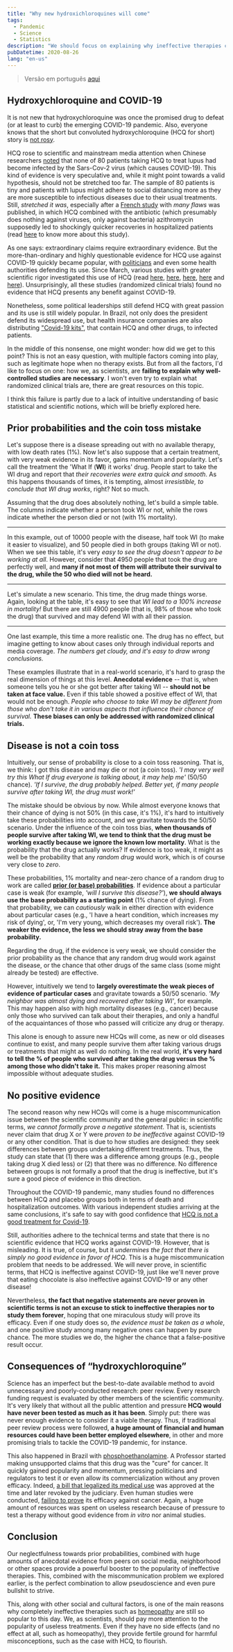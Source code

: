 ```yaml
---
title: "Why new hydroxichloroquines will come"
tags:
  - Pandemic
  - Science
  - Statistics
description: "We should focus on explaining why ineffective therapies can appear to be very effective and show the benefits of proper clinical trials."
pubDatetime: 2020-08-26
lang: "en-us"
---
```


> Versão em português [aqui](/posts/novas-cloroquinas/)

## Hydroxychloroquine and COVID-19

It is not new that hydroxychloroquine was once the promised drug to defeat (or at least to curb) the emerging COVID-19 pandemic. Also, everyone knows that the short but convoluted hydroxychloroquine (HCQ for short) story is [not rosy](https://sciencebasedmedicine.org/hydroxychloroquine-to-treat-covid-19-evidence-cant-seem-to-kill-it/).

HCQ rose to scientific and mainstream media attention when Chinese researchers [noted](https://www.medrxiv.org/content/10.1101/2020.03.22.20040758v3) that none of 80 patients taking HCQ to treat lupus had become infected by the Sars-Cov-2 virus (which causes COVID-19). This kind of evidence is very speculative and, while it might point towards a valid hypothesis, should not be stretched too far. The sample of 80 patients is tiny and patients with lupus might adhere to social distancing more as they are more susceptible to infectious diseases due to their usual treatments. Still, _stretched it was_, especially after a [French study](https://www.mediterranee-infection.com/wp-content/uploads/2020/03/Hydroxychloroquine_final_DOI_IJAA.pdf) with _many flaws_ was published, in which HCQ combined with the antibiotic (which presumably does nothing against viruses, only against bacteria) azithromycin supposedly led to shockingly quicker recoveries in hospitalized patients (read [here](https://sciencebasedmedicine.org/are-hydroxychloroquine-and-azithromycin-an-effective-treatment-for-covid-19/) to know more about this study).

As one says: extraordinary claims require extraordinary evidence. But the more-than-ordinary and highly questionable evidence for HCQ use against COVID-19 quickly became popular, with [politicians](https://www1.folha.uol.com.br/internacional/en/scienceandhealth/2020/07/after-covid-19-diagnosis-bolsonaro-takes-hydroxychloroquine-on-video-and-asks-i-trust-it-how-about-you.shtml) and even some health authorities defending its use. Since March, various studies with greater scientific rigor investigated this use of HCQ (read [here](https://www.bmj.com/content/369/bmj.m1849), [here](https://www.nejm.org/doi/full/10.1056/NEJMoa2016638), [here](https://academic.oup.com/cid/advance-article/doi/10.1093/cid/ciaa1009/5872589#.XxCYlMdGoJM), [here](https://www.medrxiv.org/content/10.1101/2020.07.15.20151852v1) and [here](https://www.acpjournals.org/doi/10.7326/M20-4207)). Unsurprisingly, all these studies (randomized clinical trials) found no evidence that HCQ presents any benefit against COVID-19.

Nonetheless, some political leaderships still defend HCQ with great passion and its use is still widely popular. In Brazil, not only does the president defend its widespread use, but health insurance companies are also distributing ["Covid-19 kits"](https://noticias.uol.com.br/saude/ultimas-noticias/redacao/2020/07/19/cloroquina-unimed-kit-covid.htm), that contain HCQ and other drugs, to infected patients.

In the middle of this nonsense, one might wonder: how did we get to this point? This is not an easy question, with multiple factors coming into play, such as legitimate hope when no therapy exists. But from all the factors, I'd like to focus on one: how we, as scientists, are **failing to explain why well-controlled studies are necessary**. I won't even try to explain what randomized clinical trials are, there are great resources on this topic.

I think this failure is partly due to a lack of intuitive understanding of basic statistical and scientific notions, which will be briefly explored here.

## Prior probabilities and the coin toss mistake

Let's suppose there is a disease spreading out with no available therapy, with low death rates (1%). Now let's also suppose that a certain treatment, with very weak evidence in its favor, gains momentum and popularity. Let's call the treatment the 'What If (**WI**) it works' drug. People start to take the WI drug and report that _their recoveries were extra quick and smooth_. As this happens thousands of times, it is tempting, almost _irresistible, to conclude that WI drug works_, right? Not so much.

Assuming that the drug does absolutely nothing, let's build a simple table. The columns indicate whether a person took WI or not, while the rows indicate whether the person died or not (with 1% mortality).


<hr className='clear-both'/>

<ContingencyTable1 client:load/>

In this example, out of 10000 people with the disease, half took WI (to make it easier to visualize), and 50 people died in both groups (taking WI or not). When we see this table, it's very _easy to see the drug doesn't appear to be working at all_. However, consider that 4950 people that took the drug are perfectly well, and **many if not most of them will attribute their survival to the drug, while the 50 who died will not be heard.**

<hr className='clear-both'/>

<ContingencyTable2 client:load/>

Let's simulate a new scenario. This time, the drug made things worse. Again, looking at the table, it's easy to see that _WI lead to a 100% increase in mortality!_ But there are still 4900 people (that is, 98% of those who took the drug) that survived and may defend WI with all their passion.

<hr className='clear-both'/>

<ContingencyTable3 client:load/>

One last example, this time a more realistic one. The drug has no effect, but imagine getting to know about cases only through individual reports and media coverage. _The numbers get cloudy, and it's easy to draw wrong conclusions._

These examples illustrate that in a real-world scenario, it's hard to grasp the real dimension of things at this level. **Anecdotal evidence** -- that is, when someone tells you he or she got better after taking WI -- **should not be taken at face value.** Even if this table showed a positive effect of WI, that would not be enough. _People who choose to take WI may be different from those who don't take it in various aspects that influence their chance of survival._ **These biases can only be addressed with randomized clinical trials.**

## Disease is not a coin toss

Intuitively, our sense of probability is close to a coin toss reasoning. That is, we think: I got this disease and may die or not (a coin toss). _'I may very well try this What If drug everyone is talking about, it may help me'_ (50/50 chance). _'If I survive, the drug probably helped. Better yet, if many people survive after taking WI, the drug must work!'_

The mistake should be obvious by now. While almost everyone knows that their chance of dying is not 50% (in this case, it's 1%), it's hard to intuitively take these probabilities into account, and we gravitate towards the 50/50 scenario. Under the influence of the coin toss bias, **when thousands of people survive after taking WI, we tend to think that the drug must be working exactly because we ignore the known low mortality**. What is the probability that the drug actually works? If evidence is too weak, it might as well be the probability that any _random drug_ would work, which is of course very close to _zero_.

These probabilities, 1% mortality and near-zero chance of a random drug to work are called **[prior (or base) probabilities](https://en.wikipedia.org/wiki/Prior_probability)**. If evidence about a particular case is weak (for example, _'will I survive this disease?'_), **we should always use the base probability as a starting point** (1% chance of dying). From that probability, we can _cautiously_ walk in either direction with evidence about particular cases (e.g., 'I have a heart condition, which increases my risk of dying', or, 'I'm very young, which decreases my overall risk'). **The weaker the evidence, the less we should stray away from the base probability.**

Regarding the drug, if the evidence is very weak, we should consider the prior probability as the chance that any random drug would work against the disease, or the chance that other drugs of the same class (some might already be tested) are effective.

However, intuitively we tend to **largely overestimate the weak pieces of evidence of particular cases** and gravitate towards a 50/50 scenario. _'My neighbor was almost dying and recovered after taking WI'_, for example. This may happen also with high mortality diseases (e.g., cancer) because only those who survived can talk about their therapies, and only a handful of the acquaintances of those who passed will criticize any drug or therapy.

This alone is enough to assure new HCQs will come, as new or old diseases continue to exist, and many people survive them after taking various drugs or treatments that might as well do nothing. In the real world, **it's very hard to tell the % of people who survived after taking the drug versus the % among those who didn't take it.** This makes proper reasoning almost impossible without adequate studies.

## No positive evidence

The second reason why new HCQs will come is a huge miscommunication issue between the scientific community and the general public: in scientific terms, _we cannot formally prove a negative statement_. That is, scientists never claim that drug X or Y were _proven to be ineffective_ against COVID-19 or any other condition. That is due to how studies are designed: they seek differences between groups undertaking different treatments. Thus, the study can state that (1) there was a difference among groups (e.g., people taking drug X died less) or (2) that there was no difference. No difference between groups is not formally a proof that the drug is ineffective, but it's sure a good piece of evidence in this direction.

Throughout the COVID-19 pandemic, many studies found no differences between HCQ and placebo groups both in terms of death and hospitalization outcomes. With various independent studies arriving at the same conclusions, it's safe to say with good confidence that [HCQ is not a good treatment for Covid-19](https://www.bbc.com/news/world-us-canada-53575964).

Still, authorities adhere to the technical terms and state that there is no scientific evidence that HCQ works against COVID-19. However, that is misleading. It is true, of course, but it _undermines the fact that there is simply no good evidence in favor of HCQ_. This is a huge miscommunication problem that needs to be addressed. We will never prove, in scientific terms, that HCQ is ineffective against COVID-19, just like we'll never prove that eating chocolate is also ineffective against COVID-19 or any other disease!

Nevertheless, **the fact that negative statements are never proven in scientific terms is not an excuse to stick to ineffective therapies nor to study them forever**, hoping that one miraculous study will prove its efficacy. Even if one study does so, _the evidence must be taken as a whole_, and one positive study among many negative ones can happen by pure chance. The more studies we do, the higher the chance that a false-positive result occur.

## Consequences of “hydroxychloroquine”

Science has an imperfect but the best-to-date available method to avoid unnecessary and poorly-conducted research: peer review. Every research funding request is evaluated by other members of the scientific community. It's very likely that without all the public attention and pressure **HCQ would have never been tested as much as it has been**. Simply put: there was never enough evidence to consider it a viable therapy. Thus, if traditional peer review process were followed, **a huge amount of financial and human resources could have been better employed elsewhere**, in other and more promising trials to tackle the COVID-19 pandemic, for instance.

This also happened in Brazil with [phosphoethanolamine](https://www.ncbi.nlm.nih.gov/pmc/articles/PMC5102686/). A Professor started making unsupported claims that this drug was the "cure" for cancer. It quickly gained popularity and momentum, pressing politicians and regulators to test it or even allow its commercialization without any proven efficacy. Indeed, [a bill that legalized its medical use](https://www.sciencemag.org/news/2016/04/brazil-president-signs-law-legalizing-renegade-cancer-pill) was approved at the time and later revoked by the judiciary. Even human studies were conducted, [failing to prove](https://sboc.org.br/noticias/item/826-estudo-sobre-fosfoetanolamina-e-suspenso-por-nao-constatar-beneficio) its efficacy against cancer. Again, a huge amount of resources was spent on useless research because of pressure to test a therapy without good evidence from _in vitro_ nor animal studies.

## Conclusion

Our neglectfulness towards prior probabilities, combined with huge amounts of anecdotal evidence from peers on social media, neighborhood or other spaces provide a powerful booster to the popularity of ineffective therapies. This, combined with the miscommunication problem we explored earlier, is the perfect combination to allow pseudoscience and even pure bullshit to strive.

This, along with other social and cultural factors, is one of the main reasons why completely ineffective therapies such as [homeopathy](https://sciencebasedmedicine.org/homeopathy-is-worthless-and-not-always-harmless/) are still so popular to this day. We, as scientists, should pay more attention to the popularity of useless treatments. Even if they have no side effects (and no effect at all, such as homeopathy), they provide fertile ground for harmful misconceptions, such as the case with HCQ, to flourish.
